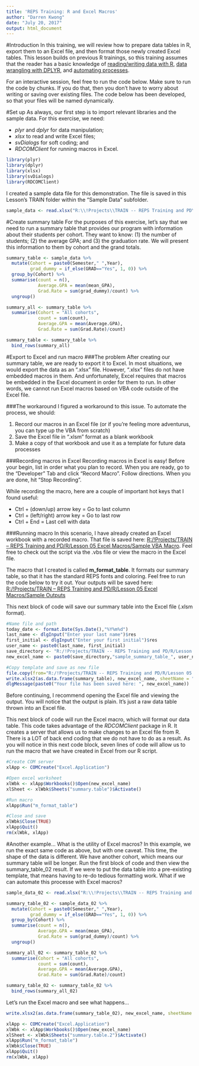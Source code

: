 ---
title: 'REPS Training: R and Excel Macros'
author: "Darren Kwong"
date: "July 20, 2017"
output: html_document
---

#Introduction
In this training, we will review how to prepare data tables in R, export them to an Excel file, and then format those newly created Excel tables. This lesson builds on previous R trainings, so this training assumes that the reader has a basic knowledge of [reading/writing data with R](J:/Research/!Projects/TRAIN -- REPS Training and PD/R/Lesson 01 Reading & Writing Data), [data wrangling with DPLYR](J:/Research/!Projects/TRAIN -- REPS Training and PD/R/Lesson 02 Data Wrangling with DPLYR), and [automating processes](J:/Research/!Projects/TRAIN -- REPS Training and PD/R/Lesson 03 Automating Data Processes).

For an interactive session, feel free to run the code below. Make sure to run the code by chunks. If you do that, then you don't have to worry about writing or saving over existing files. The code below has been developed, so that your files will be named dynamically.

#Set up
As always, our first step is to import relevant libraries and the sample data. For this exercise, we need:

-   *plyr* and *dplyr* for data manipulation;
-   *xlsx* to read and write Excel files;
-   *svDialogs* for soft coding; and
-   *RDCOMClient* for running macros in Excel.

```{r Import Libraries, warning = FALSE, message=FALSE, eval=FALSE}
library(plyr)
library(dplyr)
library(xlsx)
library(svDialogs)
library(RDCOMClient)
```
I created a sample data file for this demonstration. The file is saved in this Lesson's TRAIN folder within the "Sample Data" subfolder.
```{r Import Data, eval=FALSE}
sample_data <- read.xlsx("R:\\!Projects\\TRAIN -- REPS Training and PD\\R\\Lesson 05 Excel Macros\\Sample Data\\r_train_excel_macro_sample_data_20170720.xlsx", sheetIndex = 1)
```

#Create summary table
For the purposes of this exercise, let's say that we need to run a summary table that provides our program with information about their students per cohort. They want to know: (1) the number of students; (2) the average GPA; and (3) the graduation rate. We will present this information to them by cohort and the grand totals. 
```{r Summary Table, eval=FALSE}
summary_table <- sample_data %>% 
  mutate(Cohort = paste0(Semester," ",Year),
         grad_dummy = if_else(GRAD=="Yes", 1, 0)) %>% 
  group_by(Cohort) %>% 
  summarise(count = n(),
            Average.GPA = mean(mean_GPA),
            Grad.Rate = sum(grad_dummy)/count) %>% 
  ungroup()

summary_all <- summary_table %>% 
  summarise(Cohort = "All cohorts",
            count = sum(count),
            Average.GPA = mean(Average.GPA),
            Grad.Rate = sum(Grad.Rate)/count)

summary_table <- summary_table %>% 
  bind_rows(summary_all)
```

#Export to Excel and run macro
###The problem
After creating our summary table, we are ready to export it to Excel. In most situations, we would export the data as an ".xlsx" file. However, ".xlsx" files do not have embedded macros in them. And unfortunately, Excel requires that macros be embedded in the Excel document in order for them to run. In other words, we cannot run Excel macros based on VBA code outside of the Excel file.

###The workaround
I figured a workaround to this issue. To automate the process, we should:

1.  Record our macros in an Excel file (or if you're feeling more adventurus, you can type up the VBA from scratch)
2.  Save the Excel file in ".xlsm" format as a blank workbook
3.  Make a copy of that workbook and use it as a template for future data processes

###Recording macros in Excel
Recording macros in Excel is easy! Before your begin, list in order what you plan to record. When you are ready, go to the "Developer" Tab and click "Record Macro". Follow directions. When you are done, hit "Stop Recording". 

While recording the macro, here are a couple of important hot keys that I found useful:

- Ctrl + (down/up) arrow key = Go to last column
- Ctrl + (left/right) arrow key = Go to last row
- Ctrl + End = Last cell with data

###Running macro
In this scenario, I have already created an Excel workbook with a recorded macro. That file is saved here: [R:/!Projects/TRAIN -- REPS Training and PD/R/Lesson 05 Excel Macros/Sample VBA Macro](R:/!Projects/TRAIN -- REPS Training and PD/R/Lesson 05 Excel Macros/Sample VBA Macro). Feel free to check out the script via the .vbs file or view the macro in the Excel file.

The macro that I created is called **m_format_table**. It formats our summary table, so that it has the standard REPS fonts and coloring. Feel free to run the code below to try it out. Your outputs will be saved here: [R:/!Projects/TRAIN -- REPS Training and PD/R/Lesson 05 Excel Macros/Sample Outputs](R:/!Projects/TRAIN -- REPS Training and PD/R/Lesson 05 Excel Macros/Sample Outputs)

This next block of code will save our summary table into the Excel file (.xlsm format).

```{r Export table, eval=FALSE}
#Name file and path
today_date <- format.Date(Sys.Date(),"%Y%m%d")
last_name <- dlgInput("Enter your last name")$res
first_initial <- dlgInput("Enter your first initial")$res
user_name <- paste0(last_name, first_initial)
save_directory <- "R:/!Projects/TRAIN -- REPS Training and PD/R/Lesson 05 Excel Macros/Sample Outputs/"
new_excel_name <- paste0(save_directory,"sample_summary_table_", user_name, "_", today_date, ".xlsm")

#Copy template and save as new file
file.copy(from="R:/!Projects/TRAIN -- REPS Training and PD/R/Lesson 05 Excel Macros/Sample VBA Macro/excel_with_macro.xlsm", to=new_excel_name,overwrite= TRUE)
write.xlsx2(as.data.frame(summary_table), new_excel_name, sheetName = "summary.table", row.names=FALSE, append=TRUE)
dlgMessage(paste0("Your file has been saved here: ", new_excel_name))
```
Before continuing, I recommend opening the Excel file and viewing the output. You will notice that the output is plain. It's just a raw data table thrown into an Excel file.

This next block of code will run the Excel macro, which will format our data table. This code takes advantage of the *RDCOMClient* package in R. It creates a server that allows us to make changes to an Excel file from R. There is a LOT of back end coding that we do not have to do as a result. As you will notice in this next code block, seven lines of code will allow us to run the macro that we have created in Excel from our R script.
```{r VBA macro, eval=FALSE, message=FALSE}
#Create COM server
xlApp <- COMCreate("Excel.Application")

#Open excel worksheet
xlWbk <- xlApp$Workbooks()$Open(new_excel_name)
xlSheet <- xlWbk$Sheets("summary.table")$Activate()

#Run macro
xlApp$Run("m_format_table")

#Close and save
xlWbk$Close(TRUE)
xlApp$Quit()
rm(xlWbk, xlApp)
```

#Another example...
What is the utility of Excel macros? In this example, we run the exact same code as above, but with one caveat. This time, the shape of the data is different. We have another cohort, which means our summary table will be longer. Run the first block of code and then view the summary_table_02 result. If we were to put the data table into a pre-existing template, that means having to re-do tedious formatting work. What if we can automate this processe with Excel macros? 
```{r Example Two: Summary Table, eval=FALSE}

sample_data_02 <- read.xlsx("R:\\!Projects\\TRAIN -- REPS Training and PD\\R\\Lesson 05 Excel Macros\\Sample Data\\r_train_excel_macro_sample_data_20170720.xlsx", sheetIndex = 2)

summary_table_02 <- sample_data_02 %>% 
  mutate(Cohort = paste0(Semester," ",Year),
         grad_dummy = if_else(GRAD=="Yes", 1, 0)) %>% 
  group_by(Cohort) %>% 
  summarise(count = n(),
            Average.GPA = mean(mean_GPA),
            Grad.Rate = sum(grad_dummy)/count) %>% 
  ungroup()

summary_all_02 <- summary_table_02 %>% 
  summarise(Cohort = "All cohorts", 
            count = sum(count),
            Average.GPA = mean(Average.GPA),
            Grad.Rate = sum(Grad.Rate)/count)

summary_table_02 <- summary_table_02 %>% 
  bind_rows(summary_all_02)
```
Let's run the Excel macro and see what happens...
```{r Example Two: Running Excel macro, eval=FALSE}
write.xlsx2(as.data.frame(summary_table_02), new_excel_name, sheetName = "summary.table.2", row.names=FALSE, append=TRUE)

xlApp <- COMCreate("Excel.Application")
xlWbk <- xlApp$Workbooks()$Open(new_excel_name)
xlSheet <- xlWbk$Sheets("summary.table.2")$Activate()
xlApp$Run("m_format_table")
xlWbk$Close(TRUE)
xlApp$Quit()
rm(xlWbk, xlApp)
```

